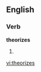 ==English==

===Verb===
'''theorizes'''

# {{third person singular of|[[theorize]]}}

[[vi:theorizes]]